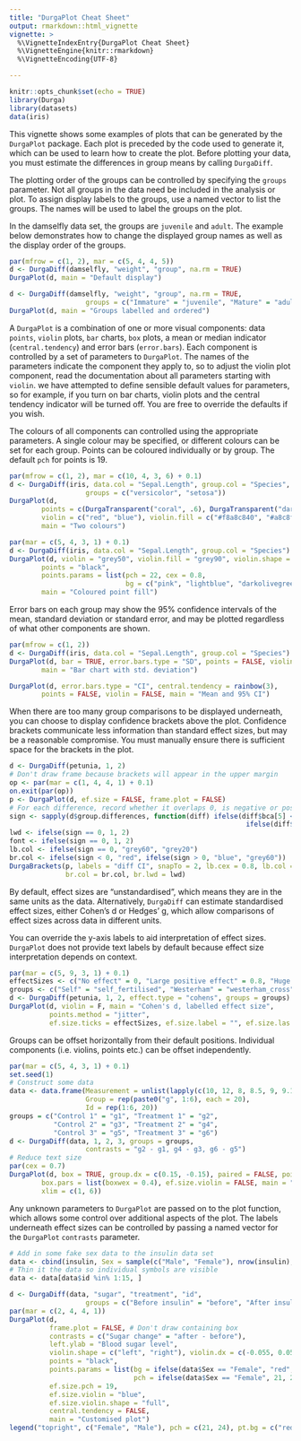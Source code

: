 ```yaml
---
title: "DurgaPlot Cheat Sheet"
output: rmarkdown::html_vignette
vignette: >
  %\VignetteIndexEntry{DurgaPlot Cheat Sheet}
  %\VignetteEngine{knitr::rmarkdown}
  %\VignetteEncoding{UTF-8}

---
```


```r
knitr::opts_chunk$set(echo = TRUE)
library(Durga)
library(datasets)
data(iris)
```


This vignette shows some examples of plots that can be generated by the `DurgaPlot` package. Each plot is preceded by the code used to generate it, which can be used to learn how to create the plot. Before plotting your data, you must estimate the differences in group means by calling `DurgaDiff`. 

The plotting order of the groups can be controlled by specifying the `groups` parameter. Not all groups in the data need be included in the analysis or plot. To assign display labels to the groups, use a named vector to list the groups. The names will be used to label the groups on the plot. 

In the damselfly data set, the groups are `juvenile` and `adult`. The example below demonstrates how to change the displayed group names as well as the display order of the groups.



```r
par(mfrow = c(1, 2), mar = c(5, 4, 4, 5))
d <- DurgaDiff(damselfly, "weight", "group", na.rm = TRUE)
DurgaPlot(d, main = "Default display")

d <- DurgaDiff(damselfly, "weight", "group", na.rm = TRUE,
                   groups = c("Immature" = "juvenile", "Mature" = "adult"))
DurgaPlot(d, main = "Groups labelled and ordered")
```

A `DurgaPlot` is a combination of one or more visual components: data `points`, `violin` plots, `bar` charts, `box` plots, a mean or median indicator (`central.tendency`) and error bars (`error.bars`). Each component is controlled by a set of parameters to `DurgaPlot`. The names of the parameters indicate the component they apply to, so to adjust the violin plot component, read the documentation about all parameters starting with `violin`. we have attempted to define sensible default values for parameters, so for example, if you turn on bar charts, violin plots and the central tendency indicator will be turned off. You are free to override the defaults if you wish.

The colours of all components can controlled using the appropriate parameters. A single colour may be specified, or different colours can be set for each group. Points can be coloured individually or by group. The default `pch` for points is 19.

```r
par(mfrow = c(1, 2), mar = c(10, 4, 3, 6) + 0.1)
d <- DurgaDiff(iris, data.col = "Sepal.Length", group.col = "Species",
                   groups = c("versicolor", "setosa"))
DurgaPlot(d, 
        points = c(DurgaTransparent("coral", .6), DurgaTransparent("darkturquoise", .8)),
        violin = c("red", "blue"), violin.fill = c("#f8a8c840", "#a8c8f840"), 
        main = "Two colours")

par(mar = c(5, 4, 3, 1) + 0.1)
d <- DurgaDiff(iris, data.col = "Sepal.Length", group.col = "Species")
DurgaPlot(d, violin = "grey50", violin.fill = "grey90", violin.shape = "left", 
        points = "black", 
        points.params = list(pch = 22, cex = 0.8, 
                             bg = c("pink", "lightblue", "darkolivegreen3")[iris$Species]),
        main = "Coloured point fill")
```

Error bars on each group may show the 95% confidence intervals of the mean, standard deviation or standard error, and may be plotted regardless of what other components are shown.
 
```r
par(mfrow = c(1, 2))
d <- DurgaDiff(iris, data.col = "Sepal.Length", group.col = "Species")
DurgaPlot(d, bar = TRUE, error.bars.type = "SD", points = FALSE, violin = FALSE, 
        main = "Bar chart with std. deviation")

DurgaPlot(d, error.bars.type = "CI", central.tendency = rainbow(3), 
        points = FALSE, violin = FALSE, main = "Mean and 95% CI")
```

When there are too many group comparisons to be displayed underneath, you can choose to display confidence brackets above the plot. Confidence brackets communicate less information than standard effect sizes, but may be a reasonable compromise. You must manually ensure there is sufficient space for the brackets in the plot. 

```r
d <- DurgaDiff(petunia, 1, 2)
# Don't draw frame because brackets will appear in the upper margin
op <- par(mar = c(1, 4, 4, 1) + 0.1)
on.exit(par(op))
p <- DurgaPlot(d, ef.size = FALSE, frame.plot = FALSE)
# For each difference, record whether it overlaps 0, is negative or positive
sign <- sapply(d$group.differences, function(diff) ifelse(diff$bca[5] < 0, -1, 
                                                           ifelse(diff$bca[4] > 0, 1, 0)))
lwd <- ifelse(sign == 0, 1, 2)
font <- ifelse(sign == 0, 1, 2)
lb.col <- ifelse(sign == 0, "grey60", "grey20")
br.col <- ifelse(sign < 0, "red", ifelse(sign > 0, "blue", "grey60"))
DurgaBrackets(p, labels = "diff CI", snapTo = 2, lb.cex = 0.8, lb.col = lb.col, lb.font = font, 
              br.col = br.col, br.lwd = lwd)
```

By default, effect sizes are "unstandardised", which means they are in the same units as the data. Alternatively, `DurgaDiff` can estimate standardised effect sizes, either Cohen's d or Hedges' g, which allow comparisons of effect sizes across data in different units.

You can override the y-axis labels to aid interpretation of effect sizes. `DurgaPlot` does not provide text labels by default because effect size interpretation depends on context.

```r
par(mar = c(5, 9, 3, 1) + 0.1)
effectSizes <- c("No effect" = 0, "Large positive effect" = 0.8, "Huge positive effect" = 2)
groups <- c("Self" = "self_fertilised", "Westerham" = "westerham_cross", "Inter" = "inter_cross")
d <- DurgaDiff(petunia, 1, 2, effect.type = "cohens", groups = groups)
DurgaPlot(d, violin = F, main = "Cohen's d, labelled effect size", 
          points.method = "jitter", 
          ef.size.ticks = effectSizes, ef.size.label = "", ef.size.las = 1)
```

Groups can be offset horizontally from their default positions. Individual components (i.e. violins, points etc.) can be offset independently.

```r
par(mar = c(5, 4, 3, 1) + 0.1)
set.seed(1)
# Construct some data
data <- data.frame(Measurement = unlist(lapply(c(10, 12, 8, 8.5, 9, 9.1), function(m) rnorm(20, m))),
                   Group = rep(paste0("g", 1:6), each = 20),
                   Id = rep(1:6, 20))
groups = c("Control 1" = "g1", "Treatment 1" = "g2", 
           "Control 2" = "g3", "Treatment 2" = "g4", 
           "Control 3" = "g5", "Treatment 3" = "g6")
d <- DurgaDiff(data, 1, 2, 3, groups = groups, 
                   contrasts = "g2 - g1, g4 - g3, g6 - g5")
# Reduce text size
par(cex = 0.7)
DurgaPlot(d, box = TRUE, group.dx = c(0.15, -0.15), paired = FALSE, points = FALSE, 
        box.pars = list(boxwex = 0.4), ef.size.violin = FALSE, main = "Group offsets",
        xlim = c(1, 6))
```

Any unknown parameters to `DurgaPlot` are passed on to the plot function, which allows some control over additional aspects of the plot. The labels underneath effect sizes can be controlled by passing a named vector for the `DurgaPlot` `contrasts` parameter.

```r
# Add in some fake sex data to the insulin data set
data <- cbind(insulin, Sex = sample(c("Male", "Female"), nrow(insulin), replace = TRUE))
# Thin it the data so individual symbols are visible
data <- data[data$id %in% 1:15, ]

d <- DurgaDiff(data, "sugar", "treatment", "id", 
                   groups = c("Before insulin" = "before", "After insulin" = "after"), na.rm = TRUE)
par(mar = c(2, 4, 4, 1))
DurgaPlot(d, 
          frame.plot = FALSE, # Don't draw containing box
          contrasts = c("Sugar change" = "after - before"),
          left.ylab = "Blood sugar level",
          violin.shape = c("left", "right"), violin.dx = c(-0.055, 0.055), violin.width = 0.3, 
          points = "black",
          points.params = list(bg = ifelse(data$Sex == "Female", "red", "blue"), 
                               pch = ifelse(data$Sex == "Female", 21, 24)), 
          ef.size.pch = 19,
          ef.size.violin = "blue",
          ef.size.violin.shape = "full",
          central.tendency = FALSE,
          main = "Customised plot")
legend("topright", c("Female", "Male"), pch = c(21, 24), pt.bg = c("red", "blue"))
```


